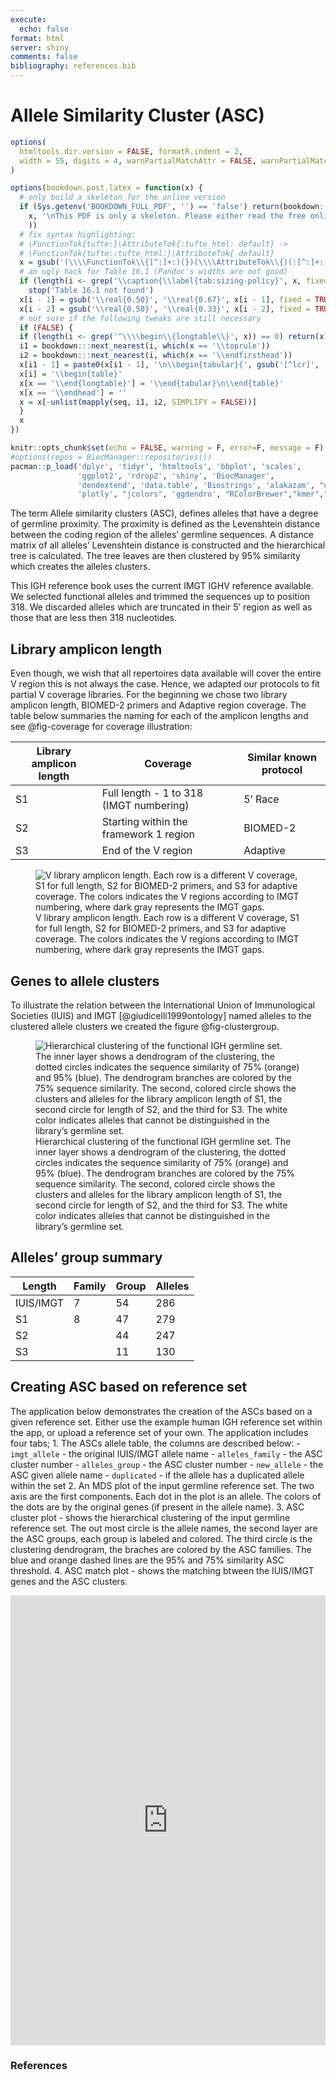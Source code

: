 ```yaml
---
execute:
  echo: false
format: html
server: shiny
comments: false
bibliography: references.bib
---
```

# Allele Similarity Cluster (ASC) {.unnumbered}
```r
options(
  htmltools.dir.version = FALSE, formatR.indent = 2,
  width = 55, digits = 4, warnPartialMatchAttr = FALSE, warnPartialMatchDollar = FALSE
)

options(bookdown.post.latex = function(x) {
  # only build a skeleton for the online version
  if (Sys.getenv('BOOKDOWN_FULL_PDF', '') == 'false') return(bookdown:::strip_latex_body(
    x, '\nThis PDF is only a skeleton. Please either read the free online HTML version.\n'
    ))
  # fix syntax highlighting:
  # \FunctionTok{tufte:}\AttributeTok{:tufte_html: default} ->
  # \FunctionTok{tufte::tufte_html:}\AttributeTok{ default}
  x = gsub('(\\\\FunctionTok\\{[^:]+:)(})(\\\\AttributeTok\\{)(:[^:]+:)', '\\1\\4\\2\\3', x)
  # an ugly hack for Table 16.1 (Pandoc's widths are not good)
  if (length(i <- grep('\\caption{\\label{tab:sizing-policy}', x, fixed = TRUE)) == 0)
    stop('Table 16.1 not found')
  x[i - 1] = gsub('\\real{0.50}', '\\real{0.67}', x[i - 1], fixed = TRUE)
  x[i - 2] = gsub('\\real{0.50}', '\\real{0.33}', x[i - 2], fixed = TRUE)
  # not sure if the following tweaks are still necessary
  if (FALSE) {
  if (length(i <- grep('^\\\\begin\\{longtable\\}', x)) == 0) return(x)
  i1 = bookdown:::next_nearest(i, which(x == '\\toprule'))
  i2 = bookdown:::next_nearest(i, which(x == '\\endfirsthead'))
  x[i1 - 1] = paste0(x[i1 - 1], '\n\\begin{tabular}{', gsub('[^lcr]', '', gsub('.*\\[]', '', x[i])), '}')
  x[i] = '\\begin{table}'
  x[x == '\\end{longtable}'] = '\\end{tabular}\n\\end{table}'
  x[x == '\\endhead'] = ''
  x = x[-unlist(mapply(seq, i1, i2, SIMPLIFY = FALSE))]
  }
  x
})

knitr::opts_chunk$set(echo = FALSE, warning = F, error=F, message = F)
#options(repos = BiocManager::repositories())
pacman::p_load('dplyr', 'tidyr', 'htmltools', 'bbplot', 'scales',
               'ggplot2', 'rdrop2', 'shiny', 'BiocManager',
               'dendextend', 'data.table', 'Biostrings', 'alakazam', "unikn", 
               'plotly', "jcolors", 'ggdendro', "RColorBrewer","kmer","heatmaply", install = F)
```

The term Allele similarity clusters (ASC), defines alleles that have a degree of germline proximity. The proximity is defined as the Levenshtein distance between the coding region of the alleles' germline sequences. A distance matrix of all alleles' Levenshtein distance is constructed and the hierarchical tree is calculated. The tree leaves are then clustered by 95% similarity which creates the alleles clusters.

This IGH reference book uses the current IMGT IGHV reference available. We selected functional alleles and trimmed the sequences up to position 318. We discarded alleles which are truncated in their 5' region as well as those that are less then 318 nucleotides.

## Library amplicon length {#sec-amplicon_Length}

Even though, we wish that all repertoires data available will cover the entire V region this is not always the case. Hence, we adapted our protocols to fit partial V coverage libraries. For the beginning we chose two library amplicon length, BIOMED-2 primers and Adaptive region coverage. The table below summaries the naming for each of the amplicon lengths and see @fig-coverage for coverage illustration:

| Library amplicon length | Coverage                                | Similar known protocol |
|--------------------|--------------------------------|--------------------|
| S1                      | Full length - 1 to 318 (IMGT numbering) | 5' Race                |
| S2                      | Starting within the framework 1 region  | BIOMED-2               |
| S3                      | End of the V region                     | Adaptive               |

![V library amplicon length. Each row is a different V coverage, S1 for full length, S2 for BIOMED-2 primers, and S3 for adaptive coverage. The colors indicates the V regions according to IMGT numbering, where dark gray represents the IMGT gaps.](figures/length_amplicon.png){#fig-coverage}

## Genes to allele clusters

To illustrate the relation between the International Union of Immunological Societies (IUIS) and IMGT [@giudicelli1999ontology] named alleles to the clustered allele clusters we created the figure @fig-clustergroup.

![Hierarchical clustering of the functional IGH germline set. The inner layer shows a dendrogram of the clustering, the dotted circles indicates the sequence similarity of 75% (orange) and 95% (blue). The dendrogram branches are colored by the 75% sequence similarity. The second, colored circle shows the clusters and alleles for the library amplicon length of S1, the second circle for length of S2, and the third for S3. The white color indicates alleles that cannot be distinguished in the library's germline set.](figures/cluster_groups.png){#fig-clustergroup align="center"}

## Alleles' group summary

| Length    | Family | Group | Alleles |
|-----------|--------|-------|---------|
| IUIS/IMGT | 7      | 54    | 286     |
| S1        | 8      | 47    | 279     |
| S2        |        | 44    | 247     |
| S3        |        | 11    | 130     |

## Creating ASC based on reference set

The application below demonstrates the creation of the ASCs based on a given reference set. Either use the example human IGH reference set within the app, or upload a reference set of your own. The application includes four tabs;
1. The ASCs allele table, the columns are described below:
- `imgt_allele` - the original IUIS/IMGT allele name
- `alleles_family` - the ASC cluster number
- `alleles_group` - the ASC cluster number
- `new_allele` - the ASC given allele name
- `duplicated` - if the allele has a duplicated allele within the set
2. An MDS plot of the input germline reference set. The two axis are the first components. Each dot in the plot is an allele. The colors of the dots are by the original genes (if present in the allele name).
3. ASC cluster plot - shows the hierarchical clustering of the input germline reference set. The out most circle is the allele names, the second layer are the ASC groups, each group is labeled and colored. The third circle is the clustering dendrogram, the braches are colored by the ASC families. The blue and orange dashed lines are the 95% and 75% similarity ASC threshold.
4. ASC match plot - shows the matching btween the IUIS/IMGT genes and the ASC clusters.

```{=html}
 <iframe id="example1" src="https://peresay.shinyapps.io/reference_cluster_app/" style="border: none; width: 100%; height: 720px" frameborder="0"></iframe>
```

### References

::: {#refs}
:::